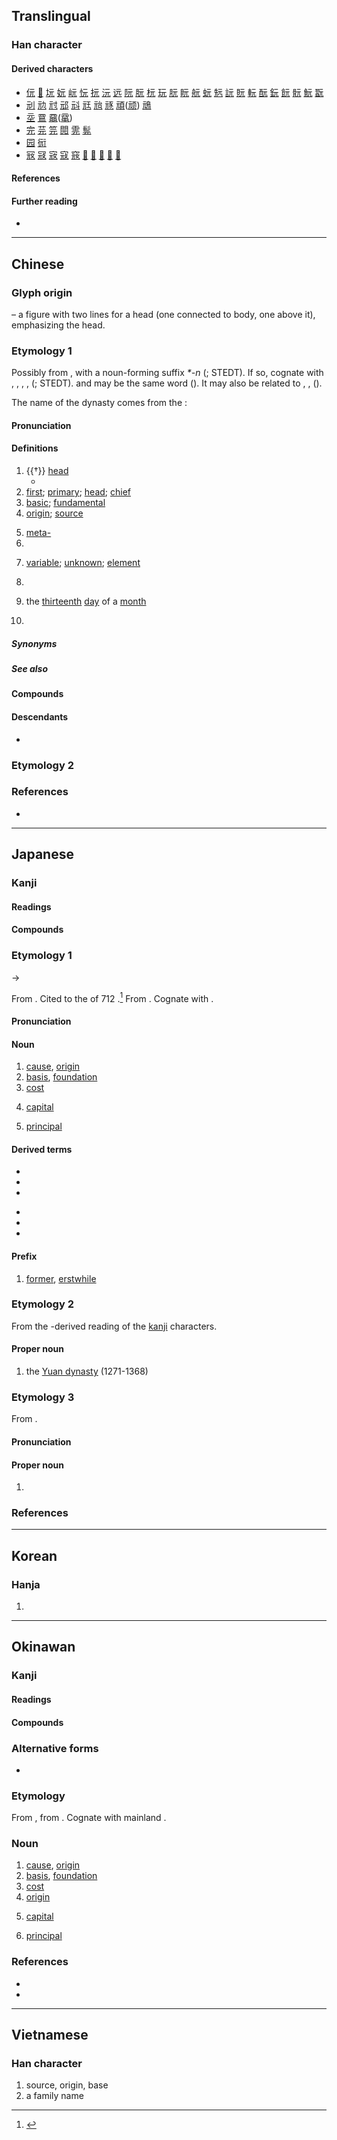 {{also|兀|示|亓}}
{{character info}}
{{commonscat}}
==Translingual==
{{stroke order}}

===Han character===
{{Han char|rn=10|rad=儿|as=02|sn=4|four=10211|canj=MMU|ids=⿱一兀,⿱二儿}}

====Derived characters====
* [[㐾]] [[𠰂]] [[坃]] [[妧]] [[岏]] [[忨]] [[抏]] [[沅]] [[远]] [[阮]] [[朊]] [[杬]] [[玩]] [[䏓]] [[盶]] [[𦨞]] [[蚖]] [[𠒑]] [[䛃]] [[貦]] [[䡇]] [[酛]] [[鈨]] [[䬧]] [[䯈]] [[魭]] [[翫]]
* [[刓]] [[𠠺]] [[㝴]] [[邧]] [[㪴]] [[㒬]] [[兘]] [[㒮]] [[頑]]([[顽]]) [[䲮]]
* [[坖]] [[䲶]] [[黿]]([[鼋]])
* [[完]] [[芫]] [[笎]] [[䦎]] [[䨌]] [[髨]]
* [[园]] [[衏]]
* [[㓂]] [[冦]] [[宼]] [[寇]] [[窛]] [[𢒎]] [[𠖈]] [[𠖝]] [[𠖤]] [[𠖨]]

====References====
{{Han ref|kx=0123.060|dkj=01340|dj=0258.030|hdz=10264.060|uh=5143}}

====Further reading====
* {{wikidatalite|Q54552833|元}}

----

==Chinese==
{{zh-forms}}
{{zh-wp|zh|yue|lzh|gan}}

===Glyph origin===
{{Han etym}}
{{liushu|p}} – a figure with two lines {{zh-l|*二}} for a head (one connected to body, one above it), emphasizing the head.

===Etymology 1===
Possibly from {{cog|sit-pro|*m/s-gaw||head}}, with a noun-forming suffix ''*-n'' ({{zh-ref|Schuessler, 2003}}; STEDT). If so, cognate with {{och-l|后|id=1|ruler; lord; queen}}, {{cog|bo|མགོ||head; summit; beginning}}, {{m|bo|མགོན||protector; master; lord}}, {{cog|grt|sko||skull}}, {{cog|tji|kho⁵⁵ pa⁵⁵||head}} ({{zh-ref|Schuessler, 2007}}; STEDT). {{och-l|原|source; origin; basic; primary}} and {{och-l|黿|large turtle}} may be the same word ({{zh-ref|Schuessler, 2007}}). It may also be related to {{och-l|君|lord; prince; ruler}}, {{och-l|尹|magistrate; governor}}, {{och-l|侯|marquis}} ({{zh-ref|Mei, 1985}}).

The name of the dynasty comes from the ''{{w|I Ching}}'':
: {{zh-x|大 哉 乾{qián} 元，萬物 資 始，乃 統 天。|Vast is the ‘'''great and originating (power)'''’ indicated by Qian! All things owe to it their beginning: - it contains all the meaning belonging to (the name) heaven.|ref=Yijing-L|collapsed=y}}

====Pronunciation====
{{zh-pron
|m=yuán
|m-s=yuan2
|dg=йүан1
|c=jyun4
|c-t=ngun3
|g=nyyon4/yon4
|g_note=nyyon4 - vernacular; yon4 - literary
|h=pfs=ngièn;gd=ngian2
|j=ye1
|mb=ngṳ̂ing
|md=nguòng
|mn=ml,jj,zp,tw:goân
|mn-t=nguang5/nguêng5/ngang5
|mn-t_note=nguang5 - Shantou; nguêng5 - Chaozhou; ngang5 - used in {{zh-l|*開元}}
|w=3nyoe,3hhyoe
|w_note=3nyoe - vernacular; 3hhyoe - literary
|x=yenn2
|mc=y
|oc=y
|ma=y
|cat=n,a,pn,cls,prefix
}}

====Definitions====
{{zh-hanzi}}

# {{†}} [[head]]
#* {{zh-x|狄 人 歸 元，三軍 悽愴。|The barbaric enemy returned his decapitated '''head''', and every soldier grieved in deep sorrow.|3=CL|ref=c. 578, [[w:Yu Xin|Yu Xin]], ''The Lament for the South'' (《哀江南賦》)}}
# [[first]]; [[primary]]; [[head]]; [[chief]]
# [[basic]]; [[fundamental]]
# [[origin]]; [[source]]
#: {{zh-syn|原}}
# [[meta-]]
# {{zh-classifier|[[yuan]] or [[dollar]]s}}
# {{lb|zh|mathematics}} [[variable]]; [[unknown]]; [[element]]
#: {{zh-x|消元法|method of elimination|lit=method of eliminating '''matrix elements'''}}
#: {{zh-x|立 天元 一|Let ''x'' be the unknown variable in the equation.|CL}}
#: {{zh-x|主元|[[pivot]]}}
# {{zh-div|朝}} {{w|Yuan Dynasty}}
#: {{zh-x|元曲|Yuan dynasty theater}}
# {{zh-div|日}} {{lb|zh|telegraphy}} the [[thirteenth]] [[day]] of a [[month]]
# {{surname|zh}}
#: {{zh-x|^元 ^好{Hào}-問|{{w|Yuan Haowen|'''Yuan''' Haowen}} (Jin dynasty poet)}}

=====Synonyms=====
{{zh-dial|頭}}
{{zh-dial}}

=====See also=====
{{zh-Chinese dynasties}}

====Compounds====
{{zh-der|元寶|元旦|元件|元老|元年|元配|元氣|元日|元首|元帥|元素|元素符號|元宵|元宵節|元凶|元勳|元魚|元月|一元|一元化|一元大武|一元復始|一元論|一元酸|七元|三元|三元及第|三元合金|三朝元老|上元|上元節|下元|下元節|中元|中元普渡|中元節|中狀元|主元音|乾元|二元論|二元運算|二元酸|五燈會元|亞元|位元|位元組|低元音|住宅單元|傷元氣|元元|元元本本|元功|元勛|元化|元史|元后|元君|元命|元和|元和腳|元和體|元四大家|元因|元士|元夜|元妃|元始|元始天尊|元子|元宰|元寶楓|元尚篇|元惡|元惡大奸|元惡大憝|元戎|元智大學|元曲|元書紙|元會|元服|元朝|元本|元燈|元生代|元白|元祕史|元神|元稹|元精|元結|元緒|元老院|元聖|元色|元謀猿人|元辰|元雜劇|元音|元麥|元龍高臥|光電元件|八元|公元|冊府元龜|分渾元|前元音|包元兒|化學元素|半低元音|半元音|半合元音|半閉元音|半開元音|半高元音|南元|合口元音|合金元素|喪元|單元|單元劇|單元音|圓脣元音|坤元|壓倒元白|壽元|多元化|多元性|多元論|大三元|大元帥|大春元|大秋元|大經元|太元|央元音|字元|宋元學案|尖元音|展脣元音|後元音|復元|微量元素|戴表元|捲舌元音|掄元|控制單元|搖元宵|改元|數元|新元史|新紀元|易元吉|春元演習|晉元帝|曆元|會元|未知元|案元|標準元音|歐元|歐洲美元|歸元|殿元|汪元量|油元|泰元|混元|渾元|狀元|狀元及第|狀元籌|狀元紅|狀元餅|當元|省元|真元|萬元戶|稀土元素|糕元寶|紀元|經元|美元|腎元|膠元蛋白|舌尖元音|舌面元音|華元|虎體元斑|補元氣|複元音|複合元音|西元|西曆紀元|解元|記憶單元|謝晉元|貢元|連中三元|還元返本|鄭元和|酈道元|重元素|金屬元素|鉤元提要|銀元|開元|開元禮|開元通寶|開元錄|開元雜報|開口元音|開國元勛|關元|阮元|降元音|隱生元|顏元|顯生元|養元|高元音|黎元|黎元洪|鼎元|鼎元之分|鼻化元音|元謀|茶元|禮元|天元|協元|蒙元|元陽}}

====Descendants====
{{CJKV|||원|nguyên}}
* {{desc|bor=1|en|yuan}}

===Etymology 2===
{{zh-see|圓|ss}}

===References===
* {{R:yue:Hanzi}}

{{zh-cat|Beginning|Money}}

----

==Japanese==

===Kanji===
{{ja-kanji|grade=2|rs=儿02}}

====Readings====
{{ja-readings
|goon=ごん
|kanon=げん<げん<ぐゑん
|toon=がん<ぐわん
|kun=もと-, こうべ-
|nanori=はじめ
}}

====Compounds====
{{col3-u|ja
|{{ja-r|元%気|げん%き}}
|{{ja-r|元%凶|げん%きょう}}
|{{ja-r|元%金|がん%きん}}
|{{ja-r|元%号|げん%ごう}}
|{{ja-r|元%日|がん%じつ}}
|{{ja-r|元%首|げん%しゅ}}, {{ja-r|元%首|もと%くび}}
|{{ja-r|元%帥|げん%すい}}
|{{ja-r|元%祖|がん%そ}}
|{{ja-r|元%素|げん%そ}}
|{{ja-r|元%旦|がん%たん}}
|{{ja-r|元%朝|がん%ちょう}}, {{ja-r|元%朝|げん%ちょう}}
|{{ja-r|元%服|げん%ぷく}}
|{{ja-r|元%本|がん%ぽん}}
|{{ja-r|元%来|がん%らい}}
|{{ja-r|元%悪|げん%あく}}
|{{ja-r|元%価|げん%か}}
|{{ja-r|元%兇|げん%きょう}}
|{{ja-r|元%勲|げん%くん}}
|{{ja-r|元%軍|げん%ぐん}}
|{{ja-r|元%元|もと%もと}}, {{ja-r|元々|もともと}}
|{{ja-r|元%高|もと%だか}}
|{{ja-r|元三|^もとみ}}
|{{ja-r|元%始|げん%し}}
|{{ja-r|元%手|もと%で}}
|{{ja-r|元%鞘|もと%さや}}
|{{ja-r|元%職|げん%しょく}}
|{{ja-r|元%栓|もと%せん}}
|{{ja-r|元%値|もと%ね}}
|{{ja-r|元%帳|もと%ちょう}}
|{{ja-r|元%締|もと%じ}}
|{{ja-r|元%入%金|もと%にゅう%きん}}
|{{ja-r|元%年|がん%ねん}}
|{{ja-r|元%標|げん%ぴょう}}
|{{ja-r|元%方|もと%かた}}
|{{ja-r|元%利|がん%り}}
|{{ja-r|元%老|げん%ろう}}
|{{ja-r|元%禄|げん%ろく}}
|{{ja-r|元%寇|げん%こう}}
|{{ja-r|お手%元|おて%もと}}, {{ja-r|御手%元|おて%もと}}
}}

===Etymology 1===
{{ja-kanjitab|yomi=k|もと|alt=本,原,基,素}}

{{IPAfont|⟨mo<sub>2</sub>to<sub>2</sub>⟩}} → {{IPAchar|/moto/}}

From {{inh|ja|ojp|sort=もと|-}}.  Cited to the ''{{w|Kojiki}}'' of 712 {{CE}}.<ref name="KDJ">{{R:Kokugo Dai Jiten}}</ref> From {{inh|ja|jpx-pro|*mətə}}. Cognate with {{cog|ryu|元|tr=mutu}}.

====Pronunciation====
{{ja-pron|もと|acc=2|acc_ref=DJR|acc2=0|acc2_ref=DJR}}

====Noun====
{{ja-noun|もと}}

# [[cause]], [[origin]]
# [[basis]], [[foundation]]
# [[cost]]
#: {{ja-usex|'''元'''がとれる|'''もと''' が とれる|to be able to cover the '''cost'''}}
# {{lb|ja|finance|sort=もと}} [[capital]]
#: {{ja-usex|2000円の'''元'''を取る|にせん-えん の '''もと''' を とる|to get one's 2000 yen's worth|lit=to take the 2000 yen '''principal'''}}
# [[principal]]

====Derived terms====
{{der-top}}
* {{ja-r|もと に}}
* {{ja-r|元は|もと は}}
* {{ja-r|元より|もとより}}
{{der-mid}}
* {{ja-r|元%売り|もと%うり}}
* {{ja-r|元%結い|もと%ゆい}}
* {{ja-r|元%通り|もと%どおり}}
{{der-bottom}}

====Prefix====
{{ja-pos|prefix|もと}}

# [[former]], [[erstwhile]]
#: {{ja-usex|[[元カレ|'''元'''カレ]]、[[元カノ|'''元'''カノ]]|'''もと'''カレ、'''もと'''カノ|'''former''' boyfriend, '''former''' girlfriend}}
#: {{ja-usex|[[プロジェクト]]の'''元'''・[[担%当%者]]の田%中%[[氏]]|プロジェクト の '''もと'''・たん%とう%しゃ の ^た%なか%-し|'''former''' project manager Tanaka}}

===Etymology 2===
{{ja-kanjitab|yomi=kanon|げん}}

From the {{der|ja|ltc|-}}-derived reading of the [[kanji]] characters.

====Proper noun====
{{ja-pos|proper|げん}}

# the [[Yuan dynasty]] (1271-1368)

===Etymology 3===
From {{ja-r|始め|はじめ|beginning}}.

====Pronunciation====
{{ja-pron|はじめ}}

====Proper noun====
{{ja-pos|はじめ|proper}}

# {{given name|ja|male|sort=はじめ}}

===References===
<references/>

----

==Korean==

===Hanja===
{{ko-hanja|으뜸|원}}

# {{hanja form of|원|[[chief]]}}

----

==Okinawan==

===Kanji===
{{ryu-kanji|grade=2|rs=儿02}}

====Readings====
{{ryu-readings
|on=ぐゎん,じん
|kun=むとぅ-, むーとぅ-
}}

====Compounds====
{{col3-u|ryu
|{{ryu-r|元%日|ぐゎん%じち}}
|{{ryu-r|元%祖|ぐゎん%す}}
|{{ryu-r|元%旦|ぐゎん%たん}}
|{{ryu-r|元%服|じん%ぷく}}
|{{ryu-r|火ぬ元|ふぃーぬむとぅ}}
|{{ryu-r|火%元|ふぃー%むとぅ}}
|{{ryu-r|根%本|に%むとぅ}}, {{ryu-r|根%本|にー%むとぅ}}
|{{ryu-r|元%所|むーとぅ%どぅくる}}
}}

===Alternative forms===
* {{alter|ryu|本|原|基|素}}

===Etymology===
{{ryu-kanjitab|むとぅ|yomi=k}}{{ryu-kanjitab|むーとぅ|yomi=k}}
From {{inh|ryu|jpx-ryu-pro|*moto}}, from {{inh|ryu|jpx-pro|*mətə}}. Cognate with mainland {{cog|ja|元|tr=moto}}.

===Noun===
{{ryu-noun|むとぅ|むーとぅ}}

# [[cause]], [[origin]]
# [[basis]], [[foundation]]
# [[cost]]
# [[origin]]
# {{lb|ja|finance|sort=むとぅ}} [[capital]]
# [[principal]]

===References===
* {{R:Shuri-Naha Dialect Dictionary|ムトゥ|36104}}
* {{R:Shuri-Naha Dialect Dictionary|ムートゥ|35937}}

----

==Vietnamese==

===Han character===
{{vi-readings|reading=[[nguyên]], [[nguyễn]]|rs=儿02}}

# source, origin, base
# a family name